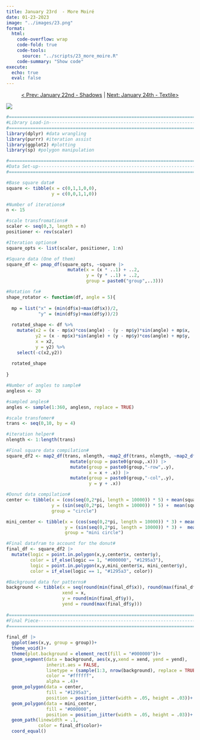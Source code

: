 ```yaml
---
title: January 23rd  - More Moiré
date: 01-23-2023
image: "../images/23.png"
format:
  html:
    code-overflow: wrap
    code-fold: true
    code-tools:
      source: "../scripts/23_more_moire.R"
    code-summary: "Show code"
execute:
  echo: true
  eval: false
---
```


<center>[\< Prev: January 22nd - Shadows](day_22.qmd) \| [Next: January 24th - Textile\>](day_24.qmd)</center>

![](/images/23.png){fig-alt="An abstract generative art piece with nine moire patterned turquoise diamonds in a grid. The background is black with faded and varied white patterned lines. In the center behind the diamonds is a turquoise donut shape." fig-align="center"}

```r
#=============================================================================#
#Library Load-in---------------------------------------------------------------
#=============================================================================#
library(dplyr) #data wrangling
library(purrr) #iteration assist
library(ggplot2) #plotting
library(sp) #polygon manipulation

#=============================================================================#
#Data Set-up-------------------------------------------------------------------
#=============================================================================#

#Base square data#
square <- tibble(x = c(0,1,1,0,0),
                 y = c(0,0,1,1,0))

#Number of iterations#
n <- 15

#scale transfromations#
scaler <- seq(0,3, length = n)
positioner <- rev(scaler)

#Iteration options#
square_opts <- list(scaler, positioner, 1:n)

#Square data (One of them)
square_df <- pmap_df(square_opts, ~square |>
                       mutate(x = (x * ..1) + ..2,
                              y = (y * ..1) + ..2,
                              group = paste0("group",..3)))

#Rotation fx#
shape_rotator <- function(df, angle = 5){
  
  mp = list("x" = (min(df$x)+max(df$x))/2,
            "y" = (min(df$y)+max(df$y))/2)
  
  rotated_shape <- df %>%
    mutate(x2 = (x - mp$x)*cos(angle) - (y - mp$y)*sin(angle) + mp$x, 
           y2 = (x - mp$x)*sin(angle) + (y - mp$y)*cos(angle) + mp$y,
           x = x2,
           y = y2) %>%
    select(-c(x2,y2))
  
  rotated_shape
  
}

#Number of angles to sample#
anglesn <- 20

#sampled angles#
angles <- sample(1:360, anglesn, replace = TRUE)

#scale transfomer#
trans <- seq(0,10, by = 4)

#iteration helper#
nlength <- 1:length(trans)

#Final square data compilation#
square_df2 <- map2_df(trans, nlength, ~map2_df(trans, nlength, ~map2_df(anglesn, angles, ~shape_rotator(square_df, angle = .y) |>
                        mutate(group = paste0(group,.x))) |>
                        mutate(group = paste0(group,"-row",.y),
                               x = x + .x)) |> 
                        mutate(group = paste0(group,"-col",.y),
                               y = y + .x))

#Donut data compilation#
center <- tibble(x = (cos(seq(0,2*pi, length = 10000)) * 5) + mean(square_df2$x),
                 y = (sin(seq(0,2*pi, length = 10000)) * 5) +  mean(square_df2$y),
                 group = "circle")

mini_center <- tibble(x = (cos(seq(0,2*pi, length = 10000)) * 3) + mean(square_df2$x),
                      y = (sin(seq(0,2*pi, length = 10000)) * 3) +  mean(square_df2$y),
                      group = "mini circle")

#Final datafram to account for the donut#
final_df <- square_df2 |>
  mutate(logic = point.in.polygon(x,y,center$x, center$y),
         color = if_else(logic == 1, "#000000", "#1295a3"),
         logic = point.in.polygon(x,y,mini_center$x, mini_center$y),
         color = if_else(logic == 1, "#1295a3", color))

#Background data for patterns#
background <- tibble(x = seq(round(min(final_df$x)), round(max(final_df$x)), length.out = 100),
                     xend = x,
                     y = round(min(final_df$y)),
                     yend = round(max(final_df$y)))
  
#=============================================================================#
#Final Piece-------------------------------------------------------------------
#=============================================================================#
  
final_df |>
  ggplot(aes(x,y, group = group))+
  theme_void()+
  theme(plot.background = element_rect(fill = "#000000"))+
  geom_segment(data = background, aes(x,y,xend = xend, yend = yend), 
               inherit.aes = FALSE, 
               linetype = (sample(1:3, nrow(background), replace = TRUE)), 
               color = "#ffffff", 
               alpha = .4)+
  geom_polygon(data = center, 
               fill = "#1295a3", 
               position = position_jitter(width = .05, height = .03))+
  geom_polygon(data = mini_center, 
               fill = "#000000", 
               position = position_jitter(width = .05, height = .03))+
  geom_path(linewidth = .1, 
            color = final_df$color)+
  coord_equal() 
```
